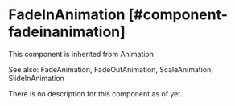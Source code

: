 
# FadeInAnimation [#component-fadeinanimation]

This component is inherited from <SmartLink href="/xmlui-animations/Animation">Animation</SmartLink>

See also: <SmartLink href="/xmlui-animations/FadeAnimation">FadeAnimation</SmartLink>, <SmartLink href="/xmlui-animations/FadeOutAnimation">FadeOutAnimation</SmartLink>, <SmartLink href="/xmlui-animations/ScaleAnimation">ScaleAnimation</SmartLink>, <SmartLink href="/xmlui-animations/SlideInAnimation">SlideInAnimation</SmartLink>

There is no description for this component as of yet.

